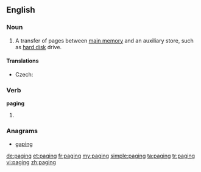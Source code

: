 ==English==
{{wikipedia}}
===Noun===
{{en-noun|-}}

# {{computing}} A transfer of pages between [[main memory]] and an auxiliary store, such as [[hard disk]] drive.

====Translations====
{{trans-top|transfer of pages}}
* Czech: {{t-|cs|stránkování|n}}
{{trans-mid}}
{{trans-bottom}}

===Verb===
'''paging'''

# {{present participle of|[[page]]}}

===Anagrams===
* [[gaping#English|gaping]]

[[de:paging]]
[[et:paging]]
[[fr:paging]]
[[my:paging]]
[[simple:paging]]
[[ta:paging]]
[[tr:paging]]
[[vi:paging]]
[[zh:paging]]